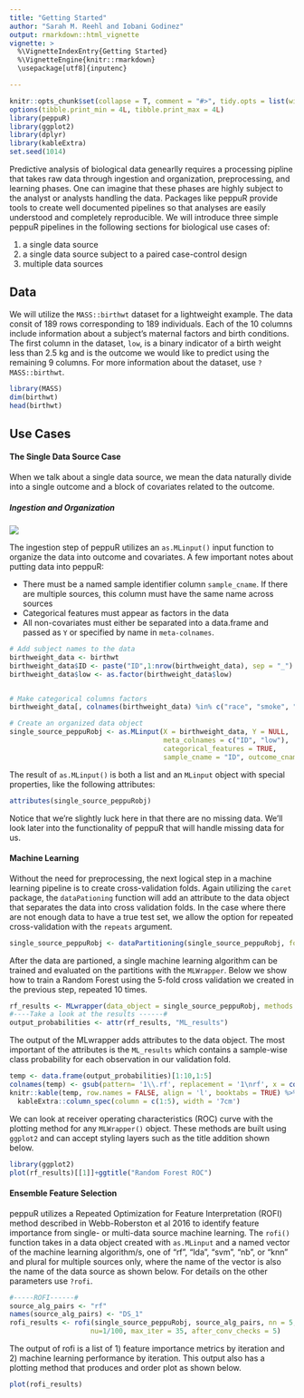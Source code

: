 ```yaml
---
title: "Getting Started"
author: "Sarah M. Reehl and Iobani Godinez"
output: rmarkdown::html_vignette
vignette: >
  %\VignetteIndexEntry{Getting Started}
  %\VignetteEngine{knitr::rmarkdown}
  \usepackage[utf8]{inputenc}

---
```


```r
knitr::opts_chunk$set(collapse = T, comment = "#>", tidy.opts = list(width.cutoff = 70))
options(tibble.print_min = 4L, tibble.print_max = 4L)
library(peppuR)
library(ggplot2)
library(dplyr)
library(kableExtra)
set.seed(1014)
```

Predictive analysis of biological data genearlly requires a processing pipline that takes raw data through ingestion and organization, preprocessing, and learning phases. One can imagine that these phases are highly subject to the analyst or analysts handling the data. Packages like peppuR provide tools to create well documented pipelines so that analyses are easily understood and completely reproducible. We will introduce three simple peppuR pipelines in the following sections for biological use cases of:

1. a single data source 
2. a single data source subject to a paired case-control design
3. multiple data sources

## Data

We will utilize the `MASS::birthwt` dataset for a lightweight example. The data consit of 189 rows corresponding to 189 individuals. Each of the 10 columns include information about a subject's maternal factors and birth conditions. The first column in the dataset, `low`, is a binary indicator of a birth weight less than 2.5 kg and is the outcome we would like to predict using the remaining 9 columns. For more information about the dataset, use `?MASS::birthwt`. 

```r
library(MASS)
dim(birthwt)
head(birthwt)
```

## Use Cases
#### The Single Data Source Case
When we talk about a single data source, we mean the data naturally divide into a single outcome and a block of covariates related to the outcome.  

##### Ingestion and Organization
![](single_source.001.jpeg)

The ingestion step of peppuR utilizes an `as.MLinput()` input function to organize the data into outcome and covariates. A few important notes about putting data into peppuR:

* There must be a named sample identifier column `sample_cname`. If there are multiple sources, this column must have the same name across sources
* Categorical features must appear as factors in the data
* All non-covariates must either be separated into a data.frame and passed as `Y` or specified by name in `meta-colnames`.


```r
# Add subject names to the data
birthweight_data <- birthwt
birthweight_data$ID <- paste("ID",1:nrow(birthweight_data), sep = "_")
birthweight_data$low <- as.factor(birthweight_data$low)


# Make categorical columns factors
birthweight_data[, colnames(birthweight_data) %in% c("race", "smoke", "ht", "ui")] <- lapply(birthweight_data[, colnames(birthweight_data) %in% c("race", "smoke", "ht", "ui")], function(x) as.factor(x))

# Create an organized data object
single_source_peppuRobj <- as.MLinput(X = birthweight_data, Y = NULL, 
                                      meta_colnames = c("ID", "low"),
                                      categorical_features = TRUE,
                                      sample_cname = "ID", outcome_cname = "low")
```

The result of `as.MLinput()` is both a list and an `MLinput` object with special properties, like the following attributes:

```r
attributes(single_source_peppuRobj)
```

Notice that we're slightly luck here in that there are no missing data. We'll look later into the functionality of peppuR that will handle missing data for us.

#### Machine Learning

Without the need for preprocessing, the next logical step in a machine learning pipeline is to create cross-validation folds. Again utilizing the `caret` package, the `dataPationing` function will add an attribute to the data object that separates the data into cross validation folds. In the case where there are not enough data to have a true test set, we allow the option for repeated cross-validation with the `repeats` argument.

```r
single_source_peppuRobj <- dataPartitioning(single_source_peppuRobj, folds = 5, repeats = 10)
```

After the data are partioned, a single machine learning algorithm can be trained and evaluated on the partitions with the `MLWrapper`. Below we show how to train a Random Forest using the 5-fold cross validation we created in the previous step, repeated 10 times.


```r
rf_results <- MLwrapper(data_object = single_source_peppuRobj, methods = "rf")
#----Take a look at the results ------#
output_probabilities <- attr(rf_results, "ML_results")
```

The output of the MLwrapper adds attributes to the data object. The most important of the attributes is the `ML_results` which contains a sample-wise class probability for each observation in our validation fold. 

```r
temp <- data.frame(output_probabilities)[1:10,1:5]
colnames(temp) <- gsub(pattern= '1\\.rf', replacement = '1\nrf', x = colnames(temp))
knitr::kable(temp, row.names = FALSE, align = 'l', booktabs = TRUE) %>%
  kableExtra::column_spec(column = c(1:5), width = '7cm')
```

We can look at receiver operating characteristics (ROC) curve with the plotting method for any `MLWrapper()` object. These methods are built using `ggplot2` and can accept styling layers such as the title addition shown below.

```r
library(ggplot2)
plot(rf_results)[[1]]+ggtitle("Random Forest ROC")

```

#### Ensemble Feature Selection
peppuR utilizes a Repeated Optimization for Feature Interpretation (ROFI) method described in Webb-Roberston et al 2016 to identify feature importance from single- or multi-data source machine learning. The `rofi()` function takes in a data object created with `as.MLinput` and a named vector of the machine learning algorithm/s, one of "rf", "lda", "svm", "nb", or "knn" and plural for multiple sources only, where the name of the vector is also the name of the data source as shown below. For details on the other parameters use `?rofi`.

```r
#-----ROFI------#
source_alg_pairs <- "rf"
names(source_alg_pairs) <- "DS_1"
rofi_results <- rofi(single_source_peppuRobj, source_alg_pairs, nn = 5, f_prob=0.4,
                    nu=1/100, max_iter = 35, after_conv_checks = 5)
```

The output of rofi is a list of 1) feature importance metrics by iteration and 2) machine learning performance by iteration. This output also has a plotting method that produces and order plot as shown below.

```r
plot(rofi_results)
```

